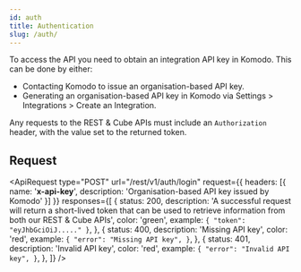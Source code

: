```yaml
---
id: auth
title: Authentication
slug: /auth/
---
```



To access the API you need to obtain an integration API key in Komodo. This can be done by
either:

-   Contacting Komodo to issue an organisation-based API key.
-   Generating an organisation-based API key in Komodo via Settings > Integrations > Create an Integration.

Any requests to the REST & Cube APIs must include an `Authorization` header, with the value set to the returned token.

## Request

<ApiRequest
    type="POST"
    url="/rest/v1/auth/login"
    request={{ headers: [{ name: '__x-api-key__', description: 'Organisation-based API key issued by Komodo' }] }}
    responses={[
        {
            status: 200,
            description:
                'A successful request will return a short-lived token that can be used to retrieve information from both our REST & Cube APIs',
            color: 'green',
            example: `{
    "token": "eyJhbGciOiJ....."
}`,
        },
        {
            status: 400,
            description: 'Missing API key',
            color: 'red',
            example: `{
    "error": "Missing API key",
}`,
        },
        {
            status: 401,
            description: 'Invalid API key',
            color: 'red',
            example: `{
    "error": "Invalid API key",
}`,
        },
    ]}
/>
